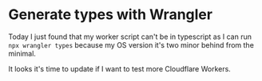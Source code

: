 

# Generate types with Wrangler

Today I just found that my worker script can't be in typescript as I can run `npx wrangler types` because my OS version it's two minor behind from the minimal.

It looks it's time to update if I want to test more Cloudflare Workers.
